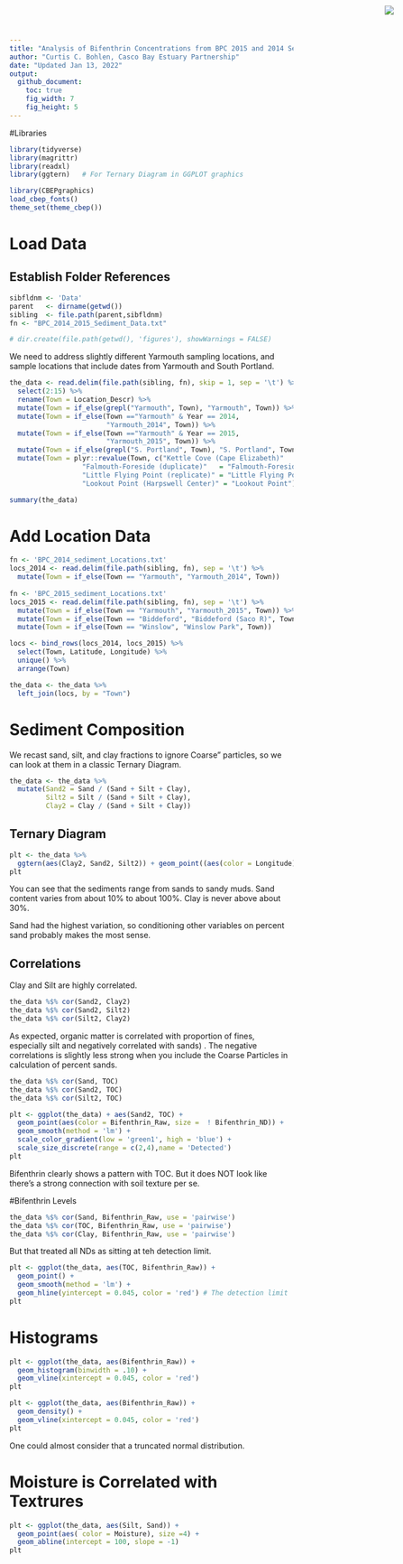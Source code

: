 ```yaml
---
title: "Analysis of Bifenthrin Concentrations from BPC 2015 and 2014 Sediment Data"
author: "Curtis C. Bohlen, Casco Bay Estuary Partnership"
date: "Updated Jan 13, 2022"
output:
  github_document:
    toc: true
    fig_width: 7
    fig_height: 5
---
```


<img
    src="https://www.cascobayestuary.org/wp-content/uploads/2014/04/logo_sm.jpg"
    style="position:absolute;top:10px;right:50px;" />

#Libraries
```r
library(tidyverse)
library(magrittr)
library(readxl)
library(ggtern)   # For Ternary Diagram in GGPLOT graphics

library(CBEPgraphics)
load_cbep_fonts()
theme_set(theme_cbep())
```

# Load Data
## Establish Folder References
```r
sibfldnm <- 'Data'
parent   <- dirname(getwd())
sibling  <- file.path(parent,sibfldnm)
fn <- "BPC_2014_2015_Sediment_Data.txt"

# dir.create(file.path(getwd(), 'figures'), showWarnings = FALSE)
```

We need to address slightly different Yarmouth sampling locations, and sample 
locations that include dates from Yarmouth and South Portland. 

```r
the_data <- read.delim(file.path(sibling, fn), skip = 1, sep = '\t') %>%
  select(2:15) %>%
  rename(Town = Location_Descr) %>%
  mutate(Town = if_else(grepl("Yarmouth", Town), "Yarmouth", Town)) %>%
  mutate(Town = if_else(Town =="Yarmouth" & Year == 2014, 
                        "Yarmouth_2014", Town)) %>%
  mutate(Town = if_else(Town =="Yarmouth" & Year == 2015,
                        "Yarmouth_2015", Town)) %>%
  mutate(Town = if_else(grepl("S. Portland", Town), "S. Portland", Town)) %>%
  mutate(Town = plyr::revalue(Town, c("Kettle Cove (Cape Elizabeth)"    = "Kettle Cove",
                  "Falmouth-Foreside (duplicate)"   = "Falmouth-Foreside",
                  "Little Flying Point (replicate)" = "Little Flying Point",
                  "Lookout Point (Harpswell Center)" = "Lookout Point")))

summary(the_data)
```

# Add Location Data
```r
fn <- 'BPC_2014_sediment_Locations.txt'
locs_2014 <- read.delim(file.path(sibling, fn), sep = '\t') %>%
  mutate(Town = if_else(Town == "Yarmouth", "Yarmouth_2014", Town))
         
fn <- 'BPC_2015_sediment_Locations.txt'
locs_2015 <- read.delim(file.path(sibling, fn), sep = '\t') %>%
  mutate(Town = if_else(Town == "Yarmouth", "Yarmouth_2015", Town)) %>%
  mutate(Town = if_else(Town == "Biddeford", "Biddeford (Saco R)", Town)) %>%
  mutate(Town = if_else(Town == "Winslow", "Winslow Park", Town))

locs <- bind_rows(locs_2014, locs_2015) %>%
  select(Town, Latitude, Longitude) %>%
  unique() %>%
  arrange(Town)
```

```r
the_data <- the_data %>%
  left_join(locs, by = "Town")
```

# Sediment Composition 
We recast sand, silt, and clay fractions to ignore Coarse" particles, so we can
look at them in a classic Ternary Diagram.

```r
the_data <- the_data %>%
  mutate(Sand2 = Sand / (Sand + Silt + Clay),
         Silt2 = Silt / (Sand + Silt + Clay),
         Clay2 = Clay / (Sand + Silt + Clay))
```

## Ternary Diagram
```r
plt <- the_data %>%
  ggtern(aes(Clay2, Sand2, Silt2)) + geom_point((aes(color = Longitude)))
plt
```

You can see that the sediments range from sands to sandy muds.  Sand content
varies from about 10% to about 100%.  Clay is never above about 30%.

Sand had the highest variation, so conditioning other variables on percent sand 
probably makes the most sense.


## Correlations
Clay and Silt are highly correlated.
```r
the_data %$% cor(Sand2, Clay2)
the_data %$% cor(Sand2, Silt2)
the_data %$% cor(Silt2, Clay2)
```

As expected, organic matter is correlated with proportion of fines, especially
silt and negatively correlated with sands) . The negative correlations is
slightly less strong when you include the Coarse Particles in calculation of
percent sands.

```r
the_data %$% cor(Sand, TOC)
the_data %$% cor(Sand2, TOC)
the_data %$% cor(Silt2, TOC) 
```

```r
plt <- ggplot(the_data) + aes(Sand2, TOC) + 
  geom_point(aes(color = Bifenthrin_Raw, size =  ! Bifenthrin_ND)) + 
  geom_smooth(method = 'lm') +
  scale_color_gradient(low = 'green1', high = 'blue') +
  scale_size_discrete(range = c(2,4),name = 'Detected')
plt

```

Bifenthrin clearly shows a pattern with TOC.  But it does NOT look like there's 
a strong connection with soil texture per se.

#Bifenthrin Levels
```r
the_data %$% cor(Sand, Bifenthrin_Raw, use = 'pairwise')
the_data %$% cor(TOC, Bifenthrin_Raw, use = 'pairwise')
the_data %$% cor(Clay, Bifenthrin_Raw, use = 'pairwise') 
```
But that treated all NDs as sitting at teh detection limit.

```r
plt <- ggplot(the_data, aes(TOC, Bifenthrin_Raw)) + 
  geom_point() +
  geom_smooth(method = 'lm') + 
  geom_hline(yintercept = 0.045, color = 'red') # The detection limit
plt
```

# Histograms
```r
plt <- ggplot(the_data, aes(Bifenthrin_Raw)) + 
  geom_histogram(binwidth = .10) + 
  geom_vline(xintercept = 0.045, color = 'red')
plt
```

```r
plt <- ggplot(the_data, aes(Bifenthrin_Raw)) + 
  geom_density() + 
  geom_vline(xintercept = 0.045, color = 'red')
plt
```
One could almost consider that a truncated normal distribution.


# Moisture is Correlated with Textrures
```r
plt <- ggplot(the_data, aes(Silt, Sand)) + 
  geom_point(aes( color = Moisture), size =4) + 
  geom_abline(intercept = 100, slope = -1)
plt
```
